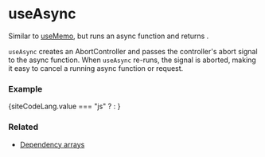 
# useAsync

Similar to <a href="/docs/hooks/useMemo">useMemo</a>,
but runs an async function and returns <CodePreview data={UseAsyncStateTypePreview} />.

`useAsync` creates an <ExternalLink href="https://developer.mozilla.org/en-US/docs/Web/API/AbortController" external>AbortController</ExternalLink> 
and passes the controller's abort signal to the async function.
When `useAsync` re-runs, the signal is aborted, making it easy to cancel a running async function or request.

### Example

<CopyInnerText>
{siteCodeLang.value === "js" ? <ExampleCode /> : <ExampleCodeTS />}
</CopyInnerText>

### Related
<ul>
  <li><a href="/docs/hooks/dependency-arrays">Dependency arrays</a></li>
</ul>

